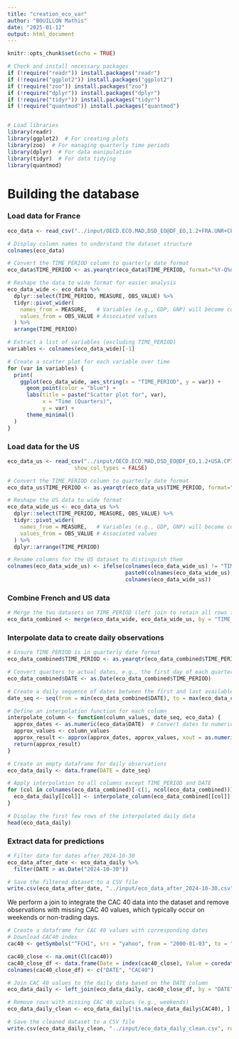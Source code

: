 ```yaml
---
title: "creation_eco_var"
author: "BOUILLON Mathis"
date: "2025-01-12"
output: html_document
---
```


```r
knitr::opts_chunk$set(echo = TRUE)
```



```r

# Check and install necessary packages
if (!require("readr")) install.packages("readr")
if (!require("ggplot2")) install.packages("ggplot2")
if (!require("zoo")) install.packages("zoo")
if (!require("dplyr")) install.packages("dplyr")
if (!require("tidyr")) install.packages("tidyr")
if (!require("quantmod")) install.packages("quantmod")


# Load libraries
library(readr)
library(ggplot2)  # For creating plots
library(zoo)  # For managing quarterly time periods
library(dplyr)  # For data manipulation
library(tidyr)  # For data tidying
library(quantmod)
```



# Building the database

### Load data for France

```r
eco_data <- read_csv("../input/OECD.ECO.MAD,DSD_EO@DF_EO,1.2+FRA.UNR+CPIH_YTYPCT+IRL+IRS+YPH+GDP+GDPV+IRCB.Q.csv",show_col_types = FALSE)

# Display column names to understand the dataset structure
colnames(eco_data)

# Convert the TIME_PERIOD column to quarterly date format
eco_data$TIME_PERIOD <- as.yearqtr(eco_data$TIME_PERIOD, format="%Y-Q%q")

# Reshape the data to wide format for easier analysis
eco_data_wide <- eco_data %>%
  dplyr::select(TIME_PERIOD, MEASURE, OBS_VALUE) %>%
  tidyr::pivot_wider(
    names_from = MEASURE,   # Variables (e.g., GDP, GNP) will become columns
    values_from = OBS_VALUE # Associated values
  ) %>%
  arrange(TIME_PERIOD)

# Extract a list of variables (excluding TIME_PERIOD)
variables <- colnames(eco_data_wide)[-1]

# Create a scatter plot for each variable over time
for (var in variables) {
  print(
    ggplot(eco_data_wide, aes_string(x = "TIME_PERIOD", y = var)) +
      geom_point(color = "blue") +
      labs(title = paste("Scatter plot for", var),
           x = "Time (Quarters)",
           y = var) +
      theme_minimal()
  )
}
```

### Load data for the US

```r
eco_data_us <- read_csv("../input/OECD.ECO.MAD,DSD_EO@DF_EO,1.2+USA.CPI+UNR+IRCB.Q.csv",
                     show_col_types = FALSE)

# Convert the TIME_PERIOD column to quarterly date format
eco_data_us$TIME_PERIOD <- as.yearqtr(eco_data_us$TIME_PERIOD, format="%Y-Q%q")

# Reshape the US data to wide format
eco_data_wide_us <- eco_data_us %>%
  dplyr::select(TIME_PERIOD, MEASURE, OBS_VALUE) %>%
  tidyr::pivot_wider(
    names_from = MEASURE,   # Variables (e.g., GDP, GNP) will become columns
    values_from = OBS_VALUE # Associated values
  ) %>%
  dplyr::arrange(TIME_PERIOD)

# Rename columns for the US dataset to distinguish them
colnames(eco_data_wide_us) <- ifelse(colnames(eco_data_wide_us) != "TIME_PERIOD", 
                                     paste0(colnames(eco_data_wide_us), "_us"), 
                                     colnames(eco_data_wide_us))
```

### Combine French and US data
```r
# Merge the two datasets on TIME_PERIOD (left join to retain all rows from the French dataset)
eco_data_combined <- merge(eco_data_wide, eco_data_wide_us, by = "TIME_PERIOD", all.x = TRUE)


```


### Interpolate data to create daily observations

```r

# Ensure TIME_PERIOD is in quarterly date format
eco_data_combined$TIME_PERIOD <- as.yearqtr(eco_data_combined$TIME_PERIOD, format="%Y-Q%q")

# Convert quarters to actual dates, e.g., the first day of each quarter
eco_data_combined$DATE <- as.Date(eco_data_combined$TIME_PERIOD)

# Create a daily sequence of dates between the first and last available dates
date_seq <- seq(from = min(eco_data_combined$DATE), to = max(eco_data_combined$DATE), by = "day")

# Define an interpolation function for each column
interpolate_column <- function(column_values, date_seq, eco_data) {
  approx_dates <- as.numeric(eco_data$DATE)  # Convert dates to numeric for interpolation
  approx_values <- column_values
  approx_result <- approx(approx_dates, approx_values, xout = as.numeric(date_seq), method = "linear")$y
  return(approx_result)
}

# Create an empty dataframe for daily observations
eco_data_daily <- data.frame(DATE = date_seq)

# Apply interpolation to all columns except TIME_PERIOD and DATE
for (col in colnames(eco_data_combined)[-c(1, ncol(eco_data_combined))]) {
  eco_data_daily[[col]] <- interpolate_column(eco_data_combined[[col]], date_seq, eco_data_combined)
}

# Display the first few rows of the interpolated daily data
head(eco_data_daily)

```

### Extract data for predictions 

```r
# Filter data for dates after 2024-10-30
eco_data_after_date <- eco_data_daily %>% 
  filter(DATE > as.Date("2024-10-30"))

# Save the filtered dataset to a CSV file
write.csv(eco_data_after_date, "../input/eco_data_after_2024-10-30.csv", row.names = FALSE)

```

We perform a join to integrate the CAC 40 data into the dataset and remove observations with missing CAC 40 values, which typically occur on weekends or non-trading days.

```r
# Create a dataframe for CAC 40 values with corresponding dates
# Download CAC40 index 
cac40 <- getSymbols("^FCHI", src = "yahoo", from = "2000-01-03", to = "2024-10-29", auto.assign = FALSE)

cac40_close <- na.omit(Cl(cac40)) 
cac40_close_df <- data.frame(Date = index(cac40_close), Value = coredata(cac40_close))
colnames(cac40_close_df) <- c("DATE", "CAC40")

# Join CAC 40 values to the daily data based on the DATE column
eco_data_daily <- left_join(eco_data_daily, cac40_close_df, by = "DATE")

# Remove rows with missing CAC 40 values (e.g., weekends)
eco_data_daily_clean <- eco_data_daily[!is.na(eco_data_daily$CAC40), ]

# Save the cleaned dataset to a CSV file
write.csv(eco_data_daily_clean, "../input/eco_data_daily_clean.csv", row.names = FALSE)

```